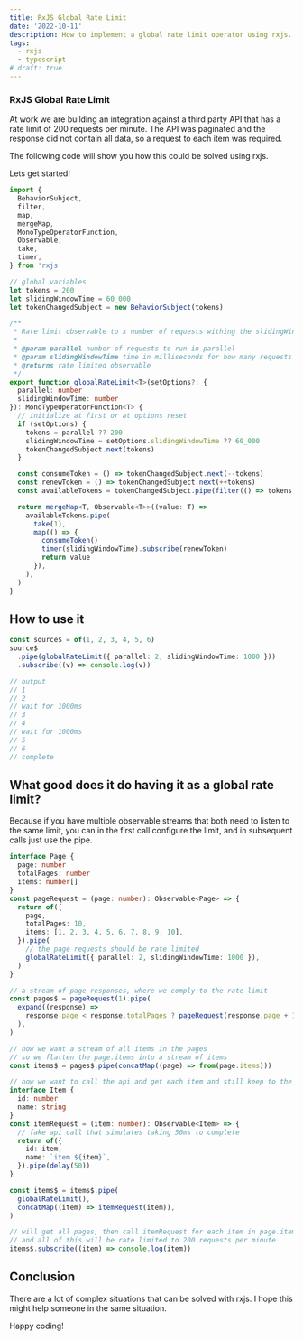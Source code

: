 ```yaml
---
title: RxJS Global Rate Limit
date: '2022-10-11'
description: How to implement a global rate limit operator using rxjs.
tags:
  - rxjs
  - typescript
# draft: true
---
```


### RxJS Global Rate Limit

At work we are building an integration against a third party API that has a rate limit of 200 requests per minute.
The API was paginated and the response did not contain all data, so a request to each item was required.

The following code will show you how this could be solved using rxjs.

Lets get started!

```ts
import {
  BehaviorSubject,
  filter,
  map,
  mergeMap,
  MonoTypeOperatorFunction,
  Observable,
  take,
  timer,
} from 'rxjs'

// global variables
let tokens = 200
let slidingWindowTime = 60_000
let tokenChangedSubject = new BehaviorSubject(tokens)

/**
 * Rate limit observable to x number of requests withing the slidingWindowTime
 *
 * @param parallel number of requests to run in parallel
 * @param slidingWindowTime time in milliseconds for how many requests can be run within
 * @returns rate limited observable
 */
export function globalRateLimit<T>(setOptions?: {
  parallel: number
  slidingWindowTime: number
}): MonoTypeOperatorFunction<T> {
  // initialize at first or at options reset
  if (setOptions) {
    tokens = parallel ?? 200
    slidingWindowTime = setOptions.slidingWindowTime ?? 60_000
    tokenChangedSubject.next(tokens)
  }

  const consumeToken = () => tokenChangedSubject.next(--tokens)
  const renewToken = () => tokenChangedSubject.next(++tokens)
  const availableTokens = tokenChangedSubject.pipe(filter(() => tokens > 0))

  return mergeMap<T, Observable<T>>((value: T) =>
    availableTokens.pipe(
      take(1),
      map(() => {
        consumeToken()
        timer(slidingWindowTime).subscribe(renewToken)
        return value
      }),
    ),
  )
}
```

## How to use it

```ts
const source$ = of(1, 2, 3, 4, 5, 6)
source$
  .pipe(globalRateLimit({ parallel: 2, slidingWindowTime: 1000 }))
  .subscribe((v) => console.log(v))

// output
// 1
// 2
// wait for 1000ms
// 3
// 4
// wait for 1000ms
// 5
// 6
// complete
```

## What good does it do having it as a global rate limit?

Because if you have multiple observable streams that both need to listen to the same limit, you can in the first call configure the limit,
and in subsequent calls just use the pipe.

```ts
interface Page {
  page: number
  totalPages: number
  items: number[]
}
const pageRequest = (page: number): Observable<Page> => {
  return of({
    page,
    totalPages: 10,
    items: [1, 2, 3, 4, 5, 6, 7, 8, 9, 10],
  }).pipe(
    // the page requests should be rate limited
    globalRateLimit({ parallel: 2, slidingWindowTime: 1000 }),
  )
}

// a stream of page responses, where we comply to the rate limit
const pages$ = pageRequest(1).pipe(
  expand((response) =>
    response.page < response.totalPages ? pageRequest(response.page + 1) : EMPTY,
  ),
)

// now we want a stream of all items in the pages
// so we flatten the page.items into a stream of items
const items$ = pages$.pipe(concatMap((page) => from(page.items)))

// now we want to call the api and get each item and still keep to the rate limit
interface Item {
  id: number
  name: string
}
const itemRequest = (item: number): Observable<Item> => {
  // fake api call that simulates taking 50ms to complete
  return of({
    id: item,
    name: `item ${item}`,
  }).pipe(delay(50))
}

const items$ = items$.pipe(
  globalRateLimit(),
  concatMap((item) => itemRequest(item)),
)

// will get all pages, then call itemRequest for each item in page.items
// and all of this will be rate limited to 200 requests per minute
items$.subscribe((item) => console.log(item))
```

## Conclusion

There are a lot of complex situations that can be solved with rxjs.
I hope this might help someone in the same situation.

Happy coding!
